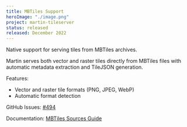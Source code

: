 ```yaml
---
title: MBTiles Support
heroImage: "./image.png"
project: martin-tileserver
status: released
released: December 2022
---
```


Native support for serving tiles from MBTiles archives.

Martin serves both vector and raster tiles directly from MBTiles files with automatic metadata extraction and TileJSON generation.

Features:

- Vector and raster tile formats (PNG, JPEG, WebP)
- Automatic format detection

GitHub Issues: [#494](https://github.com/maplibre/martin/issues/494)

Documentation: [MBTiles Sources Guide](https://maplibre.org/martin/sources-files.html)
